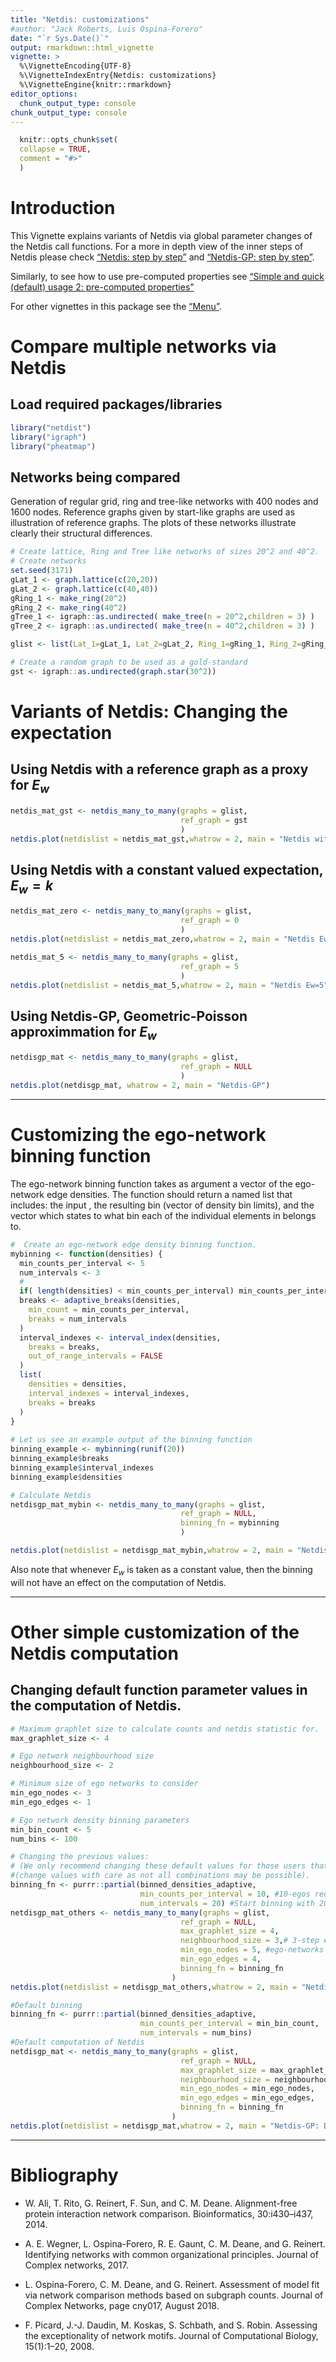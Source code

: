 ```yaml
---
title: "Netdis: customizations"
#author: "Jack Roberts, Luis Ospina-Forero"
date: "`r Sys.Date()`"
output: rmarkdown::html_vignette
vignette: >
  %\VignetteEncoding{UTF-8}
  %\VignetteIndexEntry{Netdis: customizations}
  %\VignetteEngine{knitr::rmarkdown}
editor_options: 
  chunk_output_type: console
chunk_output_type: console
---
```


```r
  knitr::opts_chunk$set(
  collapse = TRUE,
  comment = "#>"
  )
```
  
# Introduction
  
  This Vignette explains variants of Netdis via global parameter changes of the Netdis call functions. For a more in depth view of the inner steps of Netdis please check ["Netdis: step by step"](NetdisStepByStep.html) and ["Netdis-GP: step by step"](NetdisGPStepByStep.html).

  Similarly, to see how to use pre-computed properties see ["Simple and quick (default) usage 2: pre-computed properties"](PreComputedProps.html)
  
  For other vignettes in this package see the ["Menu"](V-Menu.html). 


# Compare multiple networks via Netdis

## Load required packages/libraries
```r
library("netdist")
library("igraph")
library("pheatmap")
```

## Networks being compared

Generation of regular grid, ring and tree-like networks with 400 nodes and 1600 nodes. Reference graphs given by start-like graphs are used as illustration of reference graphs. The plots of these networks illustrate clearly their structural differences.
```r
# Create lattice, Ring and Tree like networks of sizes 20^2 and 40^2.
# Create networks
set.seed(3171)
gLat_1 <- graph.lattice(c(20,20)) 
gLat_2 <- graph.lattice(c(40,40))  
gRing_1 <- make_ring(20^2) 
gRing_2 <- make_ring(40^2)
gTree_1 <- igraph::as.undirected( make_tree(n = 20^2,children = 3) )
gTree_2 <- igraph::as.undirected( make_tree(n = 40^2,children = 3) )

glist <- list(Lat_1=gLat_1, Lat_2=gLat_2, Ring_1=gRing_1, Ring_2=gRing_1, Tree_1=gTree_1, Tree_2=gTree_2)

# Create a random graph to be used as a gold-standard
gst <- igraph::as.undirected(graph.star(30^2))
```

# Variants of Netdis: Changing the expectation

## Using Netdis with a reference graph as a proxy for $E_w$
```r
netdis_mat_gst <- netdis_many_to_many(graphs = glist,
                                      ref_graph = gst
                                      )
netdis.plot(netdislist = netdis_mat_gst,whatrow = 2, main = "Netdis with reference graph")
```

## Using Netdis with a constant valued expectation, $E_w=k$

```r
netdis_mat_zero <- netdis_many_to_many(graphs = glist,
                                      ref_graph = 0
                                      )
netdis.plot(netdislist = netdis_mat_zero,whatrow = 2, main = "Netdis Ew=0")

netdis_mat_5 <- netdis_many_to_many(graphs = glist,
                                      ref_graph = 5
                                      )
netdis.plot(netdislist = netdis_mat_5,whatrow = 2, main = "Netdis Ew=5")
```


## Using Netdis-GP, Geometric-Poisson approximmation for $E_w$

```r
netdisgp_mat <- netdis_many_to_many(graphs = glist,
                                      ref_graph = NULL
                                      )
netdis.plot(netdisgp_mat, whatrow = 2, main = "Netdis-GP")
```

---------------------------

# Customizing the ego-network binning function

The ego-network binning function takes as argument a vector of the ego-network edge densities. The function should return a named list that includes: the input \code{densities}, the resulting bin \code{breaks} (vector of density bin limits), and the vector \code{interval_indexes} which states to what bin each of the individual elements in \code{densities} belongs to.
```r
#  Create an ego-network edge density binning function.
mybinning <- function(densities) {
  min_counts_per_interval <- 5
  num_intervals <- 3
  #
  if( length(densities) < min_counts_per_interval) min_counts_per_interval <- length(densities)
  breaks <- adaptive_breaks(densities,
    min_count = min_counts_per_interval,
    breaks = num_intervals
  )
  interval_indexes <- interval_index(densities,
    breaks = breaks,
    out_of_range_intervals = FALSE
  )
  list(
    densities = densities,
    interval_indexes = interval_indexes,
    breaks = breaks
  )
}
  
# Let us see an example output of the binning function
binning_example <- mybinning(runif(20))
binning_example$breaks
binning_example$interval_indexes
binning_example$densities

# Calculate Netdis
netdisgp_mat_mybin <- netdis_many_to_many(graphs = glist,
                                      ref_graph = NULL, 
                                      binning_fn = mybinning
                                      )

netdis.plot(netdislist = netdisgp_mat_mybin,whatrow = 2, main = "Netdis-GP with reference graph - mybinning")
```


Also note that whenever $E_w$ is taken as a constant value, then the binning will not have an effect on the  computation of Netdis. 

___
# Other simple customization of the Netdis computation

## Changing default function parameter values in the computation of Netdis.
```r
# Maximum graphlet size to calculate counts and netdis statistic for.
max_graphlet_size <- 4

# Ego network neighbourhood size
neighbourhood_size <- 2

# Minimum size of ego networks to consider
min_ego_nodes <- 3
min_ego_edges <- 1

# Ego network density binning parameters
min_bin_count <- 5
num_bins <- 100
```

```r
# Changing the previous values:
# (We only recommend changing these default values for those users that have a clear understanding of graph theory behind it)
#(change values with care as not all combinations may be possible).
binning_fn <- purrr::partial(binned_densities_adaptive,
                             min_counts_per_interval = 10, #10-egos required per bin
                             num_intervals = 20) #Start binning with 20 bins
netdisgp_mat_others <- netdis_many_to_many(graphs = glist,
                                      ref_graph = NULL,
                                      max_graphlet_size = 4,
                                      neighbourhood_size = 3,# 3-step ego-networks
                                      min_ego_nodes = 5, #ego-networks with at least five nodes
                                      min_ego_edges = 4,
                                      binning_fn = binning_fn
                                    )
netdis.plot(netdislist = netdisgp_mat_others,whatrow = 2, main = "Netdis-GP: illustrative parameter changes")
```

```r
#Default binning
binning_fn <- purrr::partial(binned_densities_adaptive,
                             min_counts_per_interval = min_bin_count,
                             num_intervals = num_bins)
#Default computation of Netdis
netdisgp_mat <- netdis_many_to_many(graphs = glist,
                                      ref_graph = NULL,
                                      max_graphlet_size = max_graphlet_size,
                                      neighbourhood_size = neighbourhood_size,
                                      min_ego_nodes = min_ego_nodes,
                                      min_ego_edges = min_ego_edges,
                                      binning_fn = binning_fn
                                    )
netdis.plot(netdislist = netdisgp_mat,whatrow = 2, main = "Netdis-GP: Default parameter values")
```


-------------------------




# Bibliography

* W. Ali, T. Rito, G. Reinert, F. Sun, and C. M. Deane. Alignment-free protein interaction network comparison. Bioinformatics, 30:i430–i437, 2014.

* A. E. Wegner, L. Ospina-Forero, R. E. Gaunt, C. M. Deane, and G. Reinert. Identifying networks with common organizational principles. Journal of Complex networks, 2017.

* L. Ospina-Forero, C. M. Deane, and G. Reinert. Assessment of model fit via network comparison methods based on subgraph counts. Journal of Complex Networks, page cny017, August 2018.


* F. Picard, J.-J. Daudin, M. Koskas, S. Schbath, and S. Robin. Assessing the exceptionality of network motifs. Journal of Computational Biology, 15(1):1–20, 2008.


